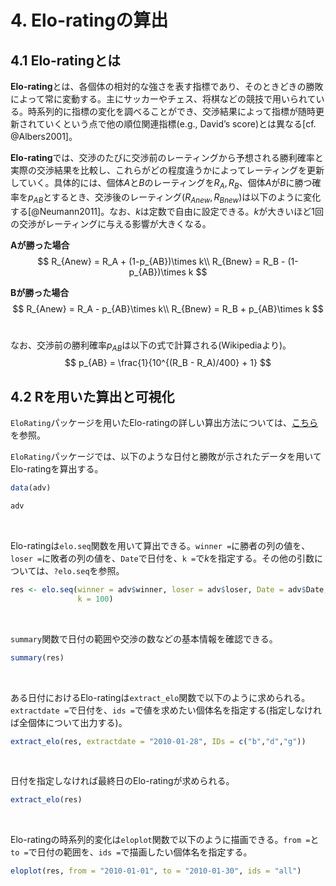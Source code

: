 # 4. Elo-ratingの算出    
## 4.1 Elo-ratingとは  
**Elo-rating**とは、各個体の相対的な強さを表す指標であり、そのときどきの勝敗によって常に変動する。主にサッカーやチェス、将棋などの競技で用いられている。時系列的に指標の変化を調べることができ、交渉結果によって指標が随時更新されていくという点で他の順位関連指標(e.g., David's score)とは異なる[cf. @Albers2001]。        

**Elo-rating**では、交渉のたびに交渉前のレーティングから予想される勝利確率と実際の交渉結果を比較し、これらがどの程度違うかによってレーティングを更新していく。具体的には、個体$A$と$B$のレーティングを$R_A, R_B$、個体$A$が$B$に勝つ確率を$p_{AB}$とするとき、交渉後のレーティング($R_{Anew}, R_{Bnew}$)は以下のように変化する[@Neumann2011]。なお、$k$は定数で自由に設定できる。$k$が大きいほど1回の交渉がレーティングに与える影響が大きくなる。    

**Aが勝った場合**  
$$
R_{Anew} = R_A + (1-p_{AB})\times k\\
R_{Bnew} = R_B - (1-p_{AB})\times k
$$

**Bが勝った場合**  
$$
R_{Anew} = R_A - p_{AB}\times k\\
R_{Bnew} = R_B + p_{AB}\times k
$$
<br/>  

なお、交渉前の勝利確率$p_{AB}$は以下の式で計算される(Wikipediaより)。  
$$
p_{AB} = \frac{1}{10^{(R_B - R_A)/400} + 1}
$$

## 4.2 Rを用いた算出と可視化  
`EloRating`パッケージを用いたElo-ratingの詳しい算出方法については、[こちら](https://cran.r-project.org/web/packages/EloRating/vignettes/EloRating_tutorial.pdf)を参照。  

`EloRating`パッケージでは、以下のような日付と勝敗が示されたデータを用いてElo-ratingを算出する。  
```r
data(adv)

adv
```
<br/>  

Elo-ratingは`elo.seq`関数を用いて算出できる。`winner =`に勝者の列の値を、`loser =`に敗者の列の値を、`Date`で日付を、`k =`で$k$を指定する。その他の引数については、`?elo.seq`を参照。  

```r
res <- elo.seq(winner = adv$winner, loser = adv$loser, Date = adv$Date,
               k = 100)
```
<br/>  

`summary`関数で日付の範囲や交渉の数などの基本情報を確認できる。
```r
summary(res)
```
<br/>  

ある日付におけるElo-ratingは`extract_elo`関数で以下のように求められる。`extractdate =`で日付を、`ids =`で値を求めたい個体名を指定する(指定しなければ全個体について出力する)。    
```r
extract_elo(res, extractdate = "2010-01-28", IDs = c("b","d","g")) 
```
<br/>  

日付を指定しなければ最終日のElo-ratingが求められる。
```r
extract_elo(res)
```
<br/>  

Elo-ratingの時系列的変化は`eloplot`関数で以下のように描画できる。`from =`と`to =`で日付の範囲を、`ids =`で描画したい個体名を指定する。    
```r
eloplot(res, from = "2010-01-01", to = "2010-01-30", ids = "all")  
```
